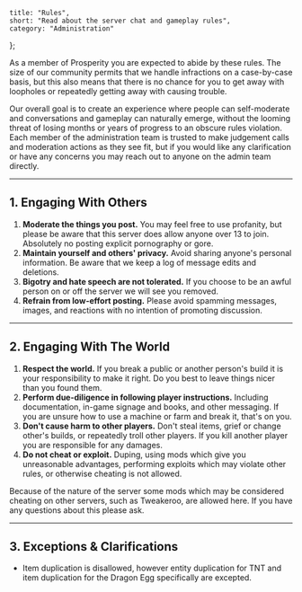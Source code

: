 	title: "Rules",
	short: "Read about the server chat and gameplay rules",
	category: "Administration"
};

As a member of Prosperity you are expected to abide by these rules. The size of our community permits that we handle infractions on a case-by-case basis, but this also means that there is no chance for you to get away with loopholes or repeatedly getting away with causing trouble.

Our overall goal is to create an experience where people can self-moderate and conversations and gameplay can naturally emerge, without the looming threat of losing months or years of progress to an obscure rules violation. Each member of the administration team is trusted to make judgement calls and moderation actions as they see fit, but if you would like any clarification or have any concerns you may reach out to anyone on the admin team directly.

---

## 1. Engaging With Others
 
1. **Moderate the things you post.** You may feel free to use profanity, but please be aware that this server does allow anyone over 13 to join. Absolutely no posting explicit pornography or gore.
2. **Maintain yourself and others' privacy.** Avoid sharing anyone's personal information. Be aware that we keep a log of message edits and deletions.
3. **Bigotry and hate speech are not tolerated.** If you choose to be an awful person on or off the server we will see you removed.
4. **Refrain from low-effort posting.** Please avoid spamming messages, images, and reactions with no intention of promoting discussion.

---

## 2. Engaging With The World

1. **Respect the world.** If you break a public or another person's build it is your responsibility to make it right. Do you best to leave things nicer than you found them.
2. **Perform due-diligence in following player instructions.** Including documentation, in-game signage and books, and other messaging. If you are unsure how to use a machine or farm and break it, that's on you.
3. **Don't cause harm to other players.** Don't steal items, grief or change other's builds, or repeatedly troll other players. If you kill another player you are responsible for any damages.
4. **Do not cheat or exploit.** Duping, using mods which give you unreasonable advantages, performing exploits which may violate other rules, or otherwise cheating is not allowed. 

Because of the nature of the server some mods which may be considered cheating on other servers, such as Tweakeroo, are allowed here. If you have any questions about this please ask.

---

## 3. Exceptions & Clarifications

- Item duplication is disallowed, however entity duplication for TNT and item duplication for the Dragon Egg specifically are excepted.
